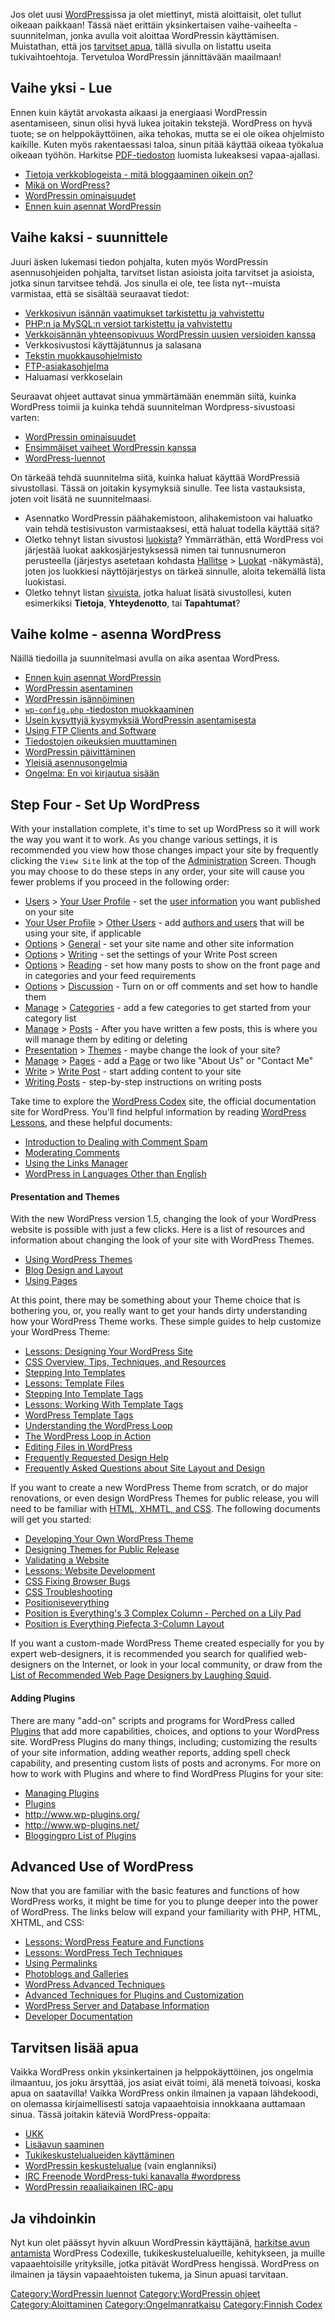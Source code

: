 {{Languages|
{{en|New To WordPress - Where to Start}}
{{ar|جديد على ووردبرس - من أين تبدأ}}
{{es|Nuevo en WordPress - Por dónde empezar}}
{{fi|Uusi Wordpressissä - mistä aloittaa}}
{{fr|Nouveau sur WordPress - Ou commencer}}
{{it|Nuovo su WordPress - Da dove iniziare}}
{{ja|New_To_WordPress_-_Where_to_Start}}
{{ka|WordPress დამწყებთათვის — რითი დავიწყოთ}}
{{ko|New To WordPress - Where to Start}}
{{mk|WordPress_почетник_-_Од_каде_да_почнам}}
{{mya|New_To_WordPress_-_Where_to_Start}}
{{nl|Maak kennis met WordPress &#8211; Een goed begin}}
{{pt-br|Novo no WordPress - por onde começar}}
{{ro|Prima tangent,a( cu WordPress — Cu ce sa( începi}}
{{ru|Новичкам в WordPress — С чего начать}}
{{sk|New To WordPress - Where to Start}}
{{sl|New To WordPress - Where to Start}}
{{th|มือใหม่กับเวิร์ดเพรส_-_เริ่มใช้ยังไง}}
{{zh-cn|WordPress 新手 - 如何开始}}
{{zh-tw|WordPress 新手 - 如何開始}}
}}

Jos olet uusi [http://www.wordpress.org/ WordPress]issa ja olet miettinyt, mistä aloittaisit, olet tullut oikeaan paikkaan! Tässä näet erittäin yksinkertaisen vaihe-vaiheelta -suunnitelman, jonka avulla voit aloittaa WordPressin käyttämisen.  Muistathan, että jos [[#Tarvitsen lisää apua|tarvitset apua]], tällä sivulla on listattu useita tukivaihtoehtoja.  Tervetuloa WordPressin jännittävään maailmaan!

<!-- put this in storage for now -- After installing WordPress and going through the following process step-by-step, consider making your first plugin installation the [http://asymptomatic.net/2005/07/20/1765/codex-searcher/ Codex and Forum Searcher Plugin]. It allows you to search both the WordPress Codex and [http://www.wordpress.org/support WordPress Support Forum] from your WordPress Administration Panels. Click on one of the search results and the page will open in a new window or tab so you can have the article or discussion open while working on WordPress. This will make your transition to WordPress a much gentler one with information right at your finger tips.-->
==Vaihe yksi - Lue==

Ennen kuin käytät arvokasta aikaasi ja energiaasi WordPressin asentamiseen, sinun olisi hyvä lukea joitakin tekstejä.  WordPress on hyvä tuote; se on helppokäyttöinen, aika tehokas, mutta se ei ole oikea ohjelmisto kaikille.  Kuten myös rakentaessasi taloa, sinun pitää käyttää oikeaa työkalua oikeaan työhön.  Harkitse [[Codex-artikkelin muuntaminen PDF-muotoon|PDF-tiedoston]] luomista lukeaksesi vapaa-ajallasi.

* [[Bloggaamisen esittely| Tietoja verkkoblogeista - mitä bloggaaminen oikein on?]] {{l|Introduction to Blogging}}
* [[WordPress/fi| Mikä on WordPress?]] {{l|WordPress}}
* [[WordPressin ominaisuudet]] {{l|WordPress Features}}
* [[Ennen kuin asennat|Ennen kuin asennat WordPressin]] {{l|Before You Install}}

==Vaihe kaksi - suunnittele==

Juuri äsken lukemasi tiedon pohjalta, kuten myös WordPressin asennusohjeiden pohjalta, tarvitset listan asioista joita tarvitset ja asioista, jotka sinun tarvitsee tehdä.  Jos sinulla ei ole, tee lista nyt--muista varmistaa, että se sisältää seuraavat tiedot:

* [[WordPressin isännöinti|Verkkosivun isännän vaatimukset tarkistettu ja vahvistettu]] {{l|Hosting WordPress}}
* [[WordPressin isännöinti|PHP:n ja MySQL:n versiot tarkistettu ja vahvistettu]] {{l|Hosting WordPress}}
* [[Isännän päivitysyhteensopivuus|Verkkoisännän yhteensopivuus WordPressin uusien versioiden kanssa]] {{l|Core_Update_Host_Compatibility}}
* Verkkosivustosi käyttäjätunnus ja salasana
* [[Sanasto#Tekstimuokkain|Tekstin muokkausohjelmisto]] {{l|Glossary#Text editor}}
* [[FTP-asiakasohjelmat|FTP-asiakasohjelma]] {{l|FTP Clients}}
* Haluamasi verkkoselain

Seuraavat ohjeet auttavat sinua ymmärtämään enemmän siitä, kuinka WordPress toimii ja kuinka tehdä suunnitelman Wordpress-sivustoasi varten:

* [[WordPressin ominaisuudet]] {{l|WordPress Features}}
* [[Ensimmäiset vaiheet WordPressin kanssa]] {{l|First Steps With WordPress}}
* [[WordPress-luennot]] {{l|WordPress Lessons}}

On tärkeää tehdä suunnitelma siitä, kuinka haluat käyttää WordPressiä sivustollasi. Tässä on joitakin kysymyksiä sinulle.  Tee lista vastauksista, joten voit lisätä ne suunnitelmaasi.

* Asennatko WordPressin päähakemistoon, alihakemistoon vai haluatko vain tehdä testisivuston varmistaaksesi, että haluat todella käyttää sitä?
* Oletko tehnyt listan sivustosi [[Sanasto#Luokka|luokista]]? Ymmärräthän, että WordPress voi järjestää luokat aakkosjärjestyksessä nimen tai tunnusnumeron perusteella (järjestys asetetaan kohdasta [[Hallintapaneelit#Hallitse - Muokkaa sisältöäsi|Hallitse]] > [[Hallintapaneelit#Luokat|Luokat]] -näkymästä), joten jos luokkiesi näyttöjärjestys on tärkeä sinnulle, aloita tekemällä lista luokistasi. 
* Oletko tehnyt listan [[sivu|sivuista]], jotka haluat lisätä sivustollesi, kuten esimerkiksi '''Tietoja''', '''Yhteydenotto''', tai '''Tapahtumat'''?

==Vaihe kolme - asenna WordPress==

Näillä tiedoilla ja suunnitelmasi avulla on aika asentaa WordPress.

* [[Ennen kuin asennat|Ennen kuin asennat WordPressin]] {{l|Before You Install}}
* [[WordPressin asentaminen]] {{l|Installing WordPress}}
* [[WordPressin isännöiminen]] {{l|Hosting WordPress}}
* [[wp-config.php-tiedoston muokkaaminen|<tt>wp-config.php</tt> -tiedoston muokkaaminen]] {{l|Editing wp-config.php}}
* [[Asennuksen UKK|Usein kysyttyjä kysymyksiä WordPressin asentamisesta]] {{l|FAQ Installation}}
* [[FTP-asiakasohjelmat|Using FTP Clients and Software]] {{l|FTP Clients}}
* [[Tiedostojen oikeuksien muuttaminen]] {{l|Changing File Permissions}}
* [[WordPressin päivittäminen]] {{l|Upgrading WordPress}}
* [[WordPressin asentaminen#Yleisiä asennusongelmia|Yleisiä asennusongelmia]] {{l|Installing WordPress#Common Installation Problems}}
* [[Kirjautumisongelma|Ongelma: En voi kirjautua sisään]] {{l|Login Trouble}}

{{Tynkä|Tästä alaspäin kääntäminen pitäisi tehdä loppuun}}
==Step Four - Set Up WordPress==

With your installation complete, it's time to set up WordPress so it will work the way you want it to work.  As you change various settings, it is recommended you view how those changes impact your site by frequently clicking the <tt>View Site</tt> link at the top of the [[Administration_Panels|Administration]] Screen.  Though you may choose to do these steps in any order, your site will cause you fewer problems if you proceed in the following order:

* [[Administration_Panels#Users_-_Your_Blogging_Family|Users]] > [[Administration_Panels#Your_Profile|Your User Profile]] - set the [[Registered User Features|user information]] you want published on your site
* [[Administration_Panels#Your_Profile|Your User Profile]] > [[Administration_Panels#Authors_.26_Users|Other Users]] - add [[User Levels|authors and users]] that will be using your site, if applicable
* [[Administration_Panels#Options - Configuration Settings|Options]] > [[Administration_Panels#General|General]] - set your site name and other site information
* [[Administration_Panels#Options - Configuration Settings|Options]] > [[Administration_Panels#Writing|Writing]] - set the settings of your Write Post screen
* [[Administration_Panels#Options - Configuration Settings|Options]] > [[Administration_Panels#Reading|Reading]] - set how many posts to show on the front page and in categories and your feed requirements
* [[Administration_Panels#Options - Configuration Settings|Options]] > [[Administration_Panels#Discussion|Discussion]] - Turn on or off comments and set how to handle them
* [[Administration_Panels#Manage - Change your content|Manage]] > [[Administration_Panels#Categories|Categories]] - add a few categories to get started from your category list
* [[Administration_Panels#Manage - Change your content|Manage]] > [[Administration_Panels#Posts|Posts]] - After you have written a few posts, this is where you will manage them by editing or deleting
* [[Administration_Panels#Presentation - Change the Look of your Blog|Presentation]] > [[Using Themes|Themes]] - maybe change the look of your site?
* [[Administration_Panels#Manage - Change your content|Manage]] > [[Administration_Panels#Pages|Pages]] - add a [[Pages|Page]] or two like "About Us" or "Contact Me"
* [[Administration_Panels#Write - Make some content|Write]] > [[Administration_Panels#Write Post|Write Post]] - start adding content to your site
* [[Writing Posts]] - step-by-step instructions on writing posts

Take time to explore the [[Main Page|WordPress Codex]] site, the official documentation site for WordPress.  You'll find helpful information by reading [[WordPress Lessons]],  and these helpful documents:

* [[Comment Spam|Introduction to Dealing with Comment Spam]]
* [[Comment Moderation|Moderating Comments]]
* [[Links Manager|Using the Links Manager]]
* [[Localization|WordPress in Languages Other than English]]

====Presentation and Themes====

With the new WordPress version 1.5, changing the look of your WordPress website is possible with just a few clicks.  Here is a list of resources and information about changing the look of your site with WordPress Themes.

* [[Using Themes|Using WordPress Themes]]
* [[Blog Design and Layout]]
* [[Pages|Using Pages]]

At this point, there may be something about your Theme choice that is bothering you, or, you really want to get your hands dirty understanding how your WordPress Theme works. These simple guides to help customize your WordPress Theme:

* [[WordPress Lessons#Designing Your WordPress Site|Lessons: Designing Your WordPress Site]]
* [[CSS|CSS Overview, Tips, Techniques, and Resources]]
* [[Stepping Into Templates]]
* [[WordPress Lessons#Templates|Lessons: Template Files]]
* [[Stepping Into Template Tags]]
* [[WordPress Lessons#Template Tags|Lessons: Working With Template Tags]]
* [[Template Tags|WordPress Template Tags]]
* [[The Loop|Understanding the WordPress Loop]]
* [[The Loop in Action|The WordPress Loop in Action]]
* [[Editing Files|Editing Files in WordPress]]
* [[Blog Design and Layout# Frequently Requested Design Help|Frequently Requested Design Help]]
* [[FAQ_Layout and Design| Frequently Asked Questions about Site Layout and Design]]

If you want to create a new WordPress Theme from scratch, or do major renovations, or even design WordPress Themes for public release, you will need to be familiar with [[Know Your Sources|HTML, XHMTL, and CSS]].  The following documents will get you started:

* [[Theme Development|Developing Your Own WordPress Theme]]
* [[Designing Themes for Public Release]]
* [[Validating a Website]]
* [[WordPress Lessons#Website Development|Lessons: Website Development]]
* [[CSS Fixing Browser Bugs]]
* [[CSS Troubleshooting]]
* [http://www.positioniseverything.net/ Positioniseverything]
* [http://www.positioniseverything.net/guests/3colcomplex.html Position is Everything's 3 Complex Column - Perched on a Lily Pad]
* [http://www.positioniseverything.net/piefecta-rigid.html Position is Everything Piefecta 3-Column Layout]

If you want a custom-made WordPress Theme created especially for you by expert web-designers, it is recommended you search for qualified web-designers on the Internet, or look in your local community, or draw from the [http://laughingsquid.net/faq/webdesigners.php List of Recommended Web Page Designers by Laughing Squid].

====Adding Plugins====

There are many "add-on" scripts and programs for WordPress called [[Plugins]] that add more capabilities, choices, and options to your WordPress site.  WordPress Plugins do many things, including; customizing the results of your site information, adding weather reports, adding spell check capability, and presenting custom lists of posts and acronyms. For more on how to work with Plugins and where to find WordPress Plugins for your site:

* [[Managing Plugins]]
* [[Plugins]]
* [http://www.wp-plugins.org/ http://www.wp-plugins.org/]
* [http://www.wp-plugins.net/ http://www.wp-plugins.net/]
* [http://www.bloggingpro.com/archives/category/wordpress-plugins/ Bloggingpro List of Plugins]

==Advanced Use of WordPress==

Now that you are familiar with the basic features and functions of how WordPress works, it might be time for you to plunge deeper into the power of WordPress.  The links below will expand your familiarity with PHP, HTML, XHTML, and CSS:

* [[WordPress Lessons#Features and Functions|Lessons: WordPress Feature and Functions]]
* [[WordPress Lessons#WordPress Tech|Lessons: WordPress Tech Techniques]]
* [[Using Permalinks]]
* [[Photoblogs and Galleries]]
* [[Advanced Topics#WordPress Advanced Techniques|WordPress Advanced Techniques]]
* [[Advanced Topics# WordPress Plugins and Customization|Advanced Techniques for Plugins and Customization]]
* [[Advanced Topics#Server and Database Information|WordPress Server and Database Information]]
* [[Developer Documentation]]

==Tarvitsen lisää apua==

Vaikka WordPress onkin yksinkertainen ja helppokäyttöinen, jos ongelmia ilmaantuu, jos joku ärsyttää, jos asiat eivät toimi, älä menetä toivoasi, koska apua on saatavilla!  Vaikka WordPress onkin ilmainen ja vapaan lähdekoodi, on olemassa kirjaimellisesti satoja vapaaehtoisia innokkaana auttamaan sinua.  Tässä joitakin käteviä WordPress-oppaita:

* [[UKK]] {{l|FAQ}}
* [[Lisäavun saaminen]] {{l|Getting More Help}}
* [[Tukikeskustelualueiden käyttäminen]] {{l|Using the Support Forums}}
* [http://www.wordpress.org/support WordPressin keskustelualue] (vain englanniksi)
* [[IRC/fi|IRC Freenode WordPress-tuki kanavalla #wordpress]] {{l|IRC}}
* [[WordPressin reaaliaikainen IRC-apu]] {{l|WordPress IRC Live Help}}

==Ja vihdoinkin==

Nyt kun olet päässyt hyvin alkuun WordPressin käyttäjänä, [[Codex:Yhteisöportaali|harkitse avun antamista]] WordPress Codexille, tukikeskustelualueille, kehitykseen, ja muille  vapaaehtoisille yrityksille, jotka pitävät WordPress hengissä. WordPress on ilmainen ja täysin vapaaehtoisten tukema, ja Sinun apuasi tarvitaan.
 

[[Category:WordPressin luennot]]
[[Category:WordPressin ohjeet]]
[[Category:Aloittaminen]]
[[Category:Ongelmanratkaisu]]
[[Category:Finnish Codex]]